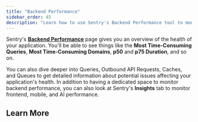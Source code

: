 ```yaml
---
title: "Backend Performance"
sidebar_order: 45
description: "Learn how to use Sentry's Backend Performance tool to monitor things like queries, outbound API requests, caches, and queues."
---
```


<Include name="feature-limited-on-team-retention.mdx" />

Sentry's [**Backend Performance**](https://sentry.io/orgredirect/organizations/:orgslug/insights/backend/) page gives you an overview of the health of your application. You'll be able to see things like the **Most Time-Consuming Queries**, **Most Time-Consuming Domains**, **p50** and **p75 Duration**, and so on. 

You can also dive deeper into Queries, Outbound API Requests, Caches, and Queues to get detailed information about potential issues affecting your application's health. In addition to having a dedicated space to monitor backend performance, you can also look at Sentry's **Insights** tab to monitor frontend, mobile, and AI performance. 

## Learn More

<PageGrid />
